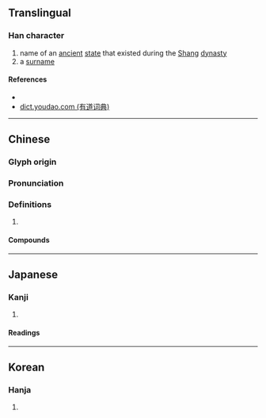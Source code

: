 {{character info/new}}
==Translingual==

===Han character===
{{Han char|rn=38|rad=女|as=06|sn=9|four=44411|canj=VHGU|ids=⿰女先}}

# name of an [[ancient]] [[state]] that existed during the [[w:Shang Dynasty|Shang]] [[dynasty]]
# a [[surname]]

====References====
* {{Han ref|kx=0261.150|dkj=06249|dj=0527.180|hdz=21044.140|uh=59FA|ud=23034|bh=CE68|bd=52840}}
* [http://dict.youdao.com/search?le=eng&q=%E5%A7%BA&keyfrom=dict.index dict.youdao.com (有道词典)]

----

==Chinese==
{{zh-forms}}

===Glyph origin===
{{Han etym}}

===Pronunciation===
{{zh-pron
|m=shēn,xiān
|c=sin2
|mc=y
|oc=y
|cat=
}}

===Definitions===
{{zh-hanzi}}

# {{rfdef|zh}}

====Compounds====
{{zh-der|媥姺}}

----

==Japanese==

===Kanji===
{{ja-kanji|grade=|rs=女06}}

# {{defn|lang=ja|sort=女06}}

====Readings====
{{ja-readings|on=しん,せい,さい,そん,せん|kun=}}

----

==Korean==

===Hanja===
{{ko-hanja|hangeul=신}}

# {{defn|lang=ko|sort=女06}}